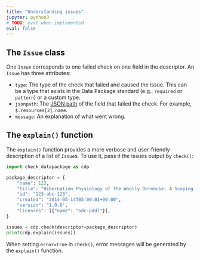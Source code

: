 ```yaml
---
title: "Understanding issues"
jupyter: python3
# TODO: eval when implemented
eval: false
---
```


## The `Issue` class

One `Issue` corresponds to one failed check on one field in the
descriptor. An `Issue` has three attributes:

-   `type`: The type of the check that failed and caused the issue. This
    can be a type that exists in the Data Package standard (e.g.,
    `required` or `pattern`) or a custom type.
-   `jsonpath`: The [JSON path](https://en.wikipedia.org/wiki/JSONPath)
    of the field that failed the check. For example,
    `$.resources[2].name`.
-   `message`: An explanation of what went wrong.

## The `explain()` function

The `explain()` function provides a more verbose and user-friendly
description of a list of `Issue`s. To use it, pass it the issues output
by `check()`:

```python
import check_datapackage as cdp

package_descriptor = {
    "name": 123,
    "title": "Hibernation Physiology of the Woolly Dormouse: A Scoping Review.",
    "id": "123-abc-123",
    "created": "2014-05-14T05:00:01+00:00",
    "version": "1.0.0",
    "licenses": [{"name": "odc-pddl"}],
}

issues = cdp.check(descriptor=package_descriptor)
print(cdp.explain(issues))
```

When setting `error=True` in `check()`, error messages will be generated
by the `explain()` function.
